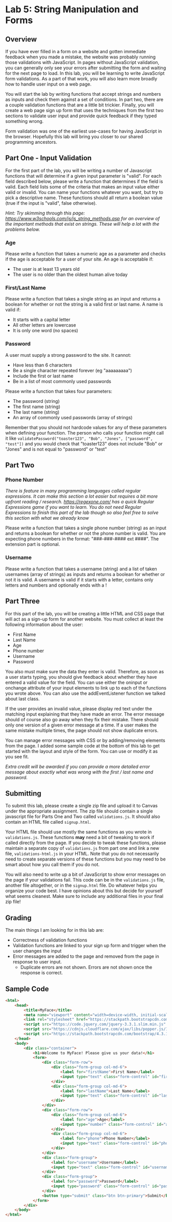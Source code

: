
# Lab 5: String Manipulation and Forms

## Overview

If you have ever filled in a form on a website and gotten immediate feedback when you made a mistake, the website was probably running those validations with JavaScript. In pages without JavaScript validation, you can generally only see your errors after submitting the form and waiting for the next page to load. In this lab, you will be learning to write JavaScript form validations. As a part of that work, you will also learn more broadly how to handle user input on a web page. 

You will start the lab by writing functions that accept strings and numbers as inputs and check them against a set of conditions. In part two, there are a couple validation functions that are a little bit trickier. Finally, you will create a web page sign up form that uses the techniques from the first two sections to validate user input and provide quick feedback if they typed something wrong. 

Form validation was one of the earliest use-cases for having JavaScript in the browser. Hopefully this lab will bring you closer to our shared programming ancestors. 

## Part One - Input Validation

For the first part of the lab, you will be writing a number of Javascript functions that will determine if a given input parameter is "valid". For each field described below, please write a function that determines if the field is valid. Each field lists some of the criteria that makes an input value either valid or invalid. You can name your functions whatever you want, but try to pick a descriptive name. These functions should all return a boolean value (true if the input is "valid", false otherwise).

*Hint: Try skimming through this page: https://www.w3schools.com/js/js_string_methods.asp for an overview of the important methods that exist on strings. These will help a lot with the problems below.* 

### Age

Please write a function that takes a numeric age as a parameter and checks if the age is acceptable for a user of your site. An age is acceptable if:

- The user is at least 13 years old
- The user is no older than the oldest human alive today

### First/Last Name

Please write a function that takes a single string as an input and returns a boolean for whether or not the string is a valid first or last name. A name is valid if:

- It starts with a capital letter
- All other letters are lowercase
- It is only one word (no spaces)

### Password

A user must supply a strong password to the site. It cannot:

- Have less than 6 characters
- Be a single character repeated forever (eg "aaaaaaaaa")
- Include the first or last name
- Be in a list of most commonly used passwords

Please write a function that takes four parameters:

- The password (string)
- The first name (string)
- The last name (string)
- An array of commonly used passwords (array of strings)

Remember that you should not hardcode values for any of these parameters when defining your function. The person who calls your function might call it like `validatePassword("toaster123", "Bob", "Jones", ["password", "test"])` and you would check that "toaster123" does not include "Bob" or "Jones" and is not equal to "password" or "test"

## Part Two

### Phone Number

*There is feature in many programming languages called regular expressions. It can make this section a lot easier but requires a bit more upfront reading / research. <https://regexone.com/> has a quick Regular Expressions game if you want to learn. You do not need Regular Expressions to finish this part of the lab though so also feel free to solve this section with what we already know*

Please write a function that takes a single phone number (string) as an input and returns a boolean for whether or not the phone number is valid. You are expecting phone numbers in the format: "###-###-#### ext ####". The extension part is optional.

### Username

Please write a function that takes a username (string) and a list of taken usernames (array of strings) as inputs and returns a boolean for whether or not it is valid. A username is valid if it starts with a letter, contains only letters and numbers and optionally ends with a !

## Part Three

For this part of the lab, you will be creating a little HTML and CSS page that will act as a sign-up form for another website. You must collect at least the following information about the user:

- First Name
- Last Name
- Age
- Phone number
- Username
- Password

You also must make sure the data they enter is valid. Therefore, as soon as a user starts typing, you should give feedback about whether they have entered a valid value for the field. You can use either the oninput or onchange attribute of your input elements to link up to each of the functions you wrote above. You can also use the addEventListener function we talked about last class.

If the user provides an invalid value, please display red text under the matching input explaining that they have made an error. The error message should of course also go away when they fix their mistake. There should only one version of a given error message at a time. If a user makes the same mistake multiple times, the page should not show duplicate errors.

You can manage error messages with CSS or by adding/removing elements from the page. I added some sample code at the bottom of this lab to get started with the layout and style of the form. You can use or modify it as you see fit.


*Extra credit will be awarded if you can provide a more detailed error message about exactly what was wrong with the first / last name and password.*

## Submitting

To submit this lab, please create a single zip file and upload it to Canvas under the appropriate assignment. The zip file should contain a single javascript file for Parts One and Two called `validations.js`. It should also contain an HTML file called `signup.html`. 

Your HTML file should use mostly the same functions as you wrote in `validations.js`. These functions **may** need a bit of tweaking to work if called directly from the page. If you decide to tweak these functions, please maintain a separate copy of `validations.js` from part one and link a new file, `validations-html.js` in your HTML. Note that you do not necessarily need to create separate versions of these functions but you may need to be smart about how you call them if you do not.

You will also need to write up a bit of JavaScript to show error messages on the page if your validations fail. This code can be in the `validations.js` file, another file altogether, or in the `signup.html` file. Do whatever helps you organize your code best. I have opinions about this but decide for yourself what seems cleanest. Make sure to include any additional files in your final zip file!

## Grading

The main things I am looking for in this lab are:

- Correctness of validation functions
- Validation functions are linked to your sign up form and trigger when the user changes the input
- Error messages are added to the page and removed from the page in response to user input.
  - Duplicate errors are not shown. Errors are not shown once the response is correct.

## Sample Code

```html
<html>
    <head>
        <title>MyFace</title>
        <meta name="viewport" content="width=device-width, initial-scale=1">
        <link rel="stylesheet" href="https://stackpath.bootstrapcdn.com/bootstrap/4.3.1/css/bootstrap.min.css" integrity="sha384-ggOyR0iXCbMQv3Xipma34MD+dH/1fQ784/j6cY/iJTQUOhcWr7x9JvoRxT2MZw1T" crossorigin="anonymous">
        <script src="https://code.jquery.com/jquery-3.3.1.slim.min.js" integrity="sha384-q8i/X+965DzO0rT7abK41JStQIAqVgRVzpbzo5smXKp4YfRvH+8abtTE1Pi6jizo" crossorigin="anonymous"></script>
        <script src="https://cdnjs.cloudflare.com/ajax/libs/popper.js/1.14.7/umd/popper.min.js" integrity="sha384-UO2eT0CpHqdSJQ6hJty5KVphtPhzWj9WO1clHTMGa3JDZwrnQq4sF86dIHNDz0W1" crossorigin="anonymous"></script>
        <script src="https://stackpath.bootstrapcdn.com/bootstrap/4.3.1/js/bootstrap.min.js" integrity="sha384-JjSmVgyd0p3pXB1rRibZUAYoIIy6OrQ6VrjIEaFf/nJGzIxFDsf4x0xIM+B07jRM" crossorigin="anonymous"></script>
    </head>
    <body>
        <div class="container">
            <h1>Welcome to MyFace! Please give us your data!</h1>
            <form>
                <div class="form-row">
                    <div class="form-group col-md-6">
                        <label for="firstName">First Name</label>
                        <input type="text" class="form-control" id="firstName" placeholder="First Name">
                    </div>
                    <div class="form-group col-md-6">
                        <label for="lastName">Last Name</label>
                        <input type="text" class="form-control" id="lastName" placeholder="Last Name">
                    </div>
                </div>
                <div class="form-row">
                    <div class="form-group col-md-6">
                        <label for="age">Age</label>
                        <input type="number" class="form-control" id="age" placeholder="Age">
                    </div>
                    <div class="form-group col-md-6">
                        <label for="phone">Phone Number</label>
                        <input type="text" class="form-control" id="phone" placeholder="###.###_#### ext ####">
                    </div>
                </div>
                <div class="form-group">
                    <label for="username">Username</label>
                    <input type="text" class="form-control" id="username" placeholder="Username">
                </div>
                <div class="form-group">
                    <label for="password">Password</label>
                    <input type="password" class="form-control" id="password" placeholder="Password">
                </div>
                <button type="submit" class="btn btn-primary">Submit</button>
            </form>
        </div>
    </body>
</html>
```
